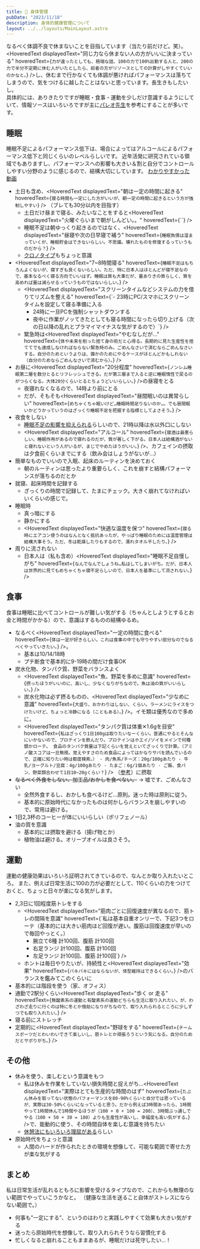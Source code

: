 ```yaml
---
title: 💪 身体管理
pubDate: "2023/11/18"
description: 身体的健康管理について
layout: ../../layouts/MainLayout.astro
---
```



なるべく体調不良で休まないことを目指しています（当たり前だけど。笑）。<br />
<HoveredText displayedText="同じ力なら休まない人の方がいいに決まっている"
  hoveredText={`力が違ったとしても、極端な話、100の力で100%出勤する人と、200の力で半分不定期に休む人がいたとしたら、前者の方がリソースとしての計算がしやすくていいのかなと。`} />し、休むまで行かなくても体調が悪ければパフォーマンスは落ちてしまうので、気をつけるに越したことはないと思っています。長生きもしたいし。<br />
具体的には、ありきたりですが睡眠・食事・運動を少しだけ意識するようにしていて、情報ソースはいろいろですが主に[パレオ先生](https://yuchrszk.blogspot.com)を参考にすることが多いです。

## 睡眠

睡眠不足によるパフォーマンス低下は、場合によってはアルコールによるパフォーマンス低下と同じくらいのレベルらしいです。
近年活発に研究されている領域でもありますし、パフォーマンスへの影響も大きい＆割と自分でコントロールしやすい分野のように感じるので、結構大切にしています。
[わかりやすかった動画](https://www.youtube.com/watch?v=AWTY93Mh9nM)

- 土日も含め、<HoveredText displayedText="朝は一定の時間に起きる" hoveredText={`寝る時間も一定にした方がいいが、朝一定の時間に起きるという方が強制しやすい`} /> （ブレても30分以内を目指す）
  - 土日だけ昼まで寝る、みたいなことをすると<HoveredText displayedText="火曜ぐらいまで朝がしんどい。。" hoveredText={``} />
  - 睡眠不足は朝ゆっくり起きるのではなく、<HoveredText displayedText="昼寝や次の日早寝で補う" hoveredText={`睡眠負債は溜まっていくが、睡眠貯金はできないらしい。不思議。壊れたものを修復するっていうものだから？`} />
  - [クロノタイプ](https://yuchrszk.blogspot.com/p/chrono.html)もちょっと意識
- <HoveredText displayedText="7~8時間寝る" hoveredText={`睡眠不足はもちろんよくないが、寝すぎも良くないらしい。ただ、特に日本人はほとんどが寝不足なので、基本なるべく寝る方向でいいはず。睡眠は質も大事だが、量ありきの質らしく、質を高めれば量は減らせるっていうものではないらしい。`} />
  - <HoveredText displayedText="スクリーンタイムなどシステムの力を借りてリズムを整える" hoveredText={`- 23時にPC/スマホにスクリーンタイムを設定して寝る準備に入る
    - 24時に一旦PCを強制シャットダウンする
    - 夜中に作業がノッてきたとしても寝る時間になったら切り上げる（次の日以降の乱れとプラマイマイナスな気がするので）`} />
  - 緊急時は<HoveredText displayedText="やむなしだが…" hoveredText={`体や未来を削った捨て身の術だと心得る。長期的に見た生産性を捨ててでも達成しなければならない緊急時のみ。ごめんなさいで済むならごめんなさいする。自分のためというよりは、誰かのためにやるケースがほとんどかもしれない（自分のためならごめんなさいで済むから）。`} />
- お昼に<HoveredText displayedText="20分程度" hoveredText={`ノンレム睡眠第二層を数分とるとリフレッシュできる。だが第三層まで入ると逆に睡眠惰性で戻るのがつらくなる。大体20分くらいとるとちょうどいいらしい。`} />の昼寝をとる
  - 夜寝れなくなるので、14時より前にとる
  - だが、そもそも<HoveredText displayedText="昼間眠いのは異常らしい" hoveredText={`めちゃくちゃ眠いけど…睡眠時間足りないのか…。でも昼間眠いかどうかっていうのはざっくり睡眠不足を把握する指標としてよさそう。`} />
- 夜食をしない
  - [睡眠不足の影響を抑えられる](https://yuchrszk.blogspot.com/2015/06/blog-post_31.html)らしいので、21時以降は水以外口にしない
  - <HoveredText displayedText="アルコール" hoveredText={`寝酒は最悪らしい。睡眠作用があるので寝れるのだが、質が著しく下がる。日本人は結構酒がないと寝れないという人がいるが、まじでやめたほうがいい。`} />、カフェインの摂取は夕食前くらいまでにする（飲み会はしょうがないが…）
- 簡単なものでいいので入眠、起床のルーティンを決めておく
  - 朝のルーティンは思ったより重要らしく、これを崩すと結構パフォーマンスが落ちるのだとか
- 就寝、起床時間を記録する
  - ざっくりの時間で記録して、たまにチェック。大きく崩れてなければいいくらいの感じで。
- 睡眠時
  - 真っ暗にする
  - 静かにする
  - <HoveredText displayedText="快適な温度を保つ" hoveredText={`寝る時にエアコン使うのはなんとなく抵抗あったが、やっぱり睡眠のためには温度管理は結構大事そう。ただ、冬は乾燥したりもするので、濡れタオル干したり。`} />
- 周りに流されない
  - 日本人は（私も含め）<HoveredText displayedText="睡眠不足自慢しがち" hoveredText={`なんでなんでしょうね…私はしてしまいがち。だが、日本人は世界的に見てもめちゃくちゃ寝不足らしいので、日本人を基準にして流されない。`} />

## 食事

食事は睡眠に比べてコントロールが難しい気がする（ちゃんとしようとするとお金と時間がかかる）ので、意識はするものの結構ゆるめ。

- なるべく<HoveredText displayedText="一定の時間に食べる" hoveredText={`体は一定が好きらしい。これは食事の中でも守りやすい部分なのでなるべくやっていきたい。`} />。
  - 基本は10/14/18時
  - プチ断食で基本的に9-19時の間だけ食事OK
- 炭水化物、タンパク質、野菜をバランスよく
  - <HoveredText displayedText="魚、野菜を多めに意識" hoveredText={`摂ったほうがいいのに、高いし、少なくなりがちなので。魚は油の質がいいらしい。`} />
  - 炭水化物は必ず摂るものの、<HoveredText displayedText="少なめに意識" hoveredText={`大盛り、おかわりはしない、くらい。ラーメンにライスをつけたいけど、ちょっと冷静になる（こともある）。`} />。イモ類は優秀なので多めに。
  - <HoveredText displayedText="タンパク質は体重✕1.6gを目安" hoveredText={`私はざっくり1日100gは取りたいなーくらい。普通にやるとそんなにいかないので、プロテインを飲んだり。プロテインはホエイ/ソイをメインで何種類かローテ。
        食品のタンパク質量は下記くらいを覚えといてざっくりで計算。（アミノ酸スコアは一旦無視。覚えやすさのため食品によってはかなりサバを読んでいるので、正確に知りたい時は都度検索。）
        - 肉/魚系/チーズ：20g/100gあたり
        - 牛乳/ヨーグルト/豆腐：4g/100gあたり
        - たまご：6g/1個あたり
        - ご飯、食パン、野菜類合わせて1日10~20gくらい？`} /> （[参考](https://yuchrszk.blogspot.com/2023/11/blog-post_10.html)）に摂取
- ~~なるべく外食をしない、加工品/おかしを食べない。~~ → 嘘です、ごめんなさい
  - 全然外食するし、おかしも食べるけど…原則。迷った時は原則に従う。
  - 基本的に原始時代になかったものは何かしらバランスを崩しやすいので、常用は避ける。
- 1日2,3杯のコーヒーが体にいいらしい（ポリフェノール）
- 油の質を意識
  - 基本的には摂取を避ける（揚げ物とか）
  - 植物油は避ける。オリーブオイルは良さそう。

## 運動

運動の健康効果はいろいろ証明されてきているので、なんとか取り入れたいところ。
また、例えば日常生活に100の力が必要だとして、110くらいの力をつけておくと、ちょっと日々が楽になる気がします。

- 2,3日に1回程度筋トレをする
  - <HoveredText displayedText="筋肉ごとに回復速度が異なるので、筋トレの間隔を意識" hoveredText={`私は基本自重オンリーで、下記3つをローテ（基本的には大きい筋肉ほど回復が遅い。腹筋は回復速度が早いので毎回やっとく。）
    - 腕立て6種 計100回、腹筋 計100回
    - 右足ランジ 計100回、腹筋 計100回
    - 左足ランジ 計100回、腹筋 計100回`} />
  - ホントは毎日やりたいが、持続性と<HoveredText displayedText="効果" hoveredText={`バキバキにはならないが、体型維持はできるくらい。`} />のバランスを鑑みてこのくらいに
- 基本的には階段を使う（家、オフィス）
- 通勤で2駅分くらい<HoveredText displayedText="歩く or 走る" hoveredText={`無酸素系の運動と有酸素系の運動どちらも生活に取り入れたい。が、わざわざ走りに行くのは特に冬とか億劫になりがちなので、取り入れられるところに少しずつでも取り入れたい。`} />
- 寝る前にストレッチ
- 定期的に<HoveredText displayedText="野球をする" hoveredText={`チームスポーツだとわいわいできて楽しいし、筋トレとか頑張ろうという気になる。自分のためだとサボりがち。`} />

## その他

- 休みを使う、楽しむという意識をもつ
  - 私は休みを作業をしていない損失時間と捉えがち…<HoveredText displayedText="実際はとても生産的な時間のはず" hoveredText={`たぶん休みを取ってない状態のパフォーマンスを80-90%くらいと自分では思っているが、実際は30-50%くらいになっていると思う。だから例えば3時間あったら、1時間やって1時間休んで1時間やるほうが（100 + 0 + 100 = 200）、3時間ぶっ通しでやる（100 + 50 + 30 = 180）よりも生産性が高いし、幸福度も高い気がする。`} />で、能動的に使う、その時間自体を楽しむ意識を持ちたい
  - [休憩法にもいろいろ理屈がある](https://yuchrszk.blogspot.com/2016/03/blog-post_24.html)らしい
- 原始時代をちょっと意識
  - 人間のハードが作られたときの環境を想像して、可能な範囲で寄せた方が楽な気がする

## まとめ

私は日常生活が乱れるともろに影響を受けるタイプなので、これからも無理のない範囲でやっていこうかなと。
（健康な生活を送ること自体がストレスにならない範囲で。）

- 何事も”一定にする”、というのはわりと実践しやすくて効果も大きい気がする
- 迷ったら原始時代を想像して、取り入れられそうなら習慣化する
- 忙しくなると崩れることもままあるが、睡眠だけは死守したい…！
